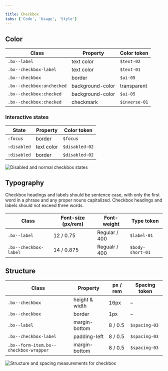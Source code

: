 ```yaml
---

title: Checkbox
tabs: ['Code', 'Usage', 'Style']
---
```


## Color

| Class                         | Property         | Color token |
| ----------------------------- | ---------------- | ----------- |
| `.bx--label`                  | text color       | `$text-02 `   |
| `.bx--checkbox-label`         | text color       | `$text-01`    |
| `.bx--checkbox`               | border           | `$ui-05`      |
| `.bx--checkbox:unchecked`     | background-color | transparent |
| `.bx--checkbox:checked`       | background-color | `$ui-05`      |
| `.bx--checkbox:checked`       | checkmark        | `$inverse-01` |

### Interactive states
| State                         | Property         | Color token |
| ----------------------------- | ---------------- | ----------- |
| `:focus`                      | border           | `$focus `     |
| `:disabled`                   | text color       | `$disabled-02` |
| `:disabled`                   | border           | `$disabled-02` |




![Disabled and normal checkbox states](images/checkbox-style-1.png)



## Typography

Checkbox headings and labels should be sentence case, with only the first word in a phrase and any proper nouns capitalized. Checkbox headings and labels should not exceed three words.

| Class                 | Font-size (px/rem) | Font-weight    | Type token       |
| --------------------- | ------------------ | -------------- | ---------------- |
| `.bx--label`          | 12 / 0.75          | Regular / 400  | `$label-01`      |
| `.bx--checkbox-label` | 14 / 0.875         | Regualr / 400  | `$body-short-01` |

## Structure

| Class                                 | Property       | px / rem  | Spacing token |
| ------------------------------------- | -------------- | --------- | ------------- |
| `.bx--checkbox`                       | height & width | 16px      | –             |
| `.bx--checkbox`                       | border         | 1px       | –             |
| `.bx--label`                          | margin-bottom  | 8 / 0.5   | `$spacing-03`   |
| `.bx--checkbox-label`                 | padding-left   | 8 / 0.5   | `$spacing-03`   |
| `.bx--form-item.bx--checkbox-wrapper` | margin-bottom  | 8 / 0.5   | `$spacing-03`   |



![Structure and spacing measurements for checkbox](images/checkbox-style-3.png)


